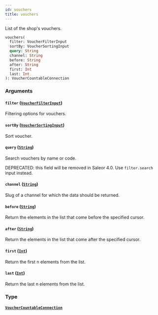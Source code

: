 ```yaml
---
id: vouchers
title: vouchers
---
```


List of the shop's vouchers.

```graphql
vouchers(
  filter: VoucherFilterInput
  sortBy: VoucherSortingInput
  query: String
  channel: String
  before: String
  after: String
  first: Int
  last: Int
): VoucherCountableConnection
```

### Arguments

#### `filter` ([`VoucherFilterInput`](../../../developer/api-reference/inputs/voucher-filter-input))

Filtering options for vouchers.

#### `sortBy` ([`VoucherSortingInput`](../../../developer/api-reference/inputs/voucher-sorting-input))

Sort voucher.

#### `query` ([`String`](../../../developer/api-reference/scalars/string))

Search vouchers by name or code.

DEPRECATED: this field will be removed in Saleor 4.0. Use `filter.search` input instead.

#### `channel` ([`String`](../../../developer/api-reference/scalars/string))

Slug of a channel for which the data should be returned.

#### `before` ([`String`](../../../developer/api-reference/scalars/string))

Return the elements in the list that come before the specified cursor.

#### `after` ([`String`](../../../developer/api-reference/scalars/string))

Return the elements in the list that come after the specified cursor.

#### `first` ([`Int`](../../../developer/api-reference/scalars/int))

Return the first n elements from the list.

#### `last` ([`Int`](../../../developer/api-reference/scalars/int))

Return the last n elements from the list.

### Type

#### [`VoucherCountableConnection`](../../../developer/api-reference/objects/voucher-countable-connection)
